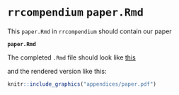 # `rrcompendium` `paper.Rmd`

This `paper.Rmd` in `rrcompendium` should contain our paper

**`paper.Rmd`**

The completed `.Rmd` file should look like [this](https://github.com/annakrystalli/rrresearchACCE20/blob/master/appendices/rrcompendium-paper.Rmd)

and the rendered version like this:

```r
knitr::include_graphics("appendices/paper.pdf")
```

